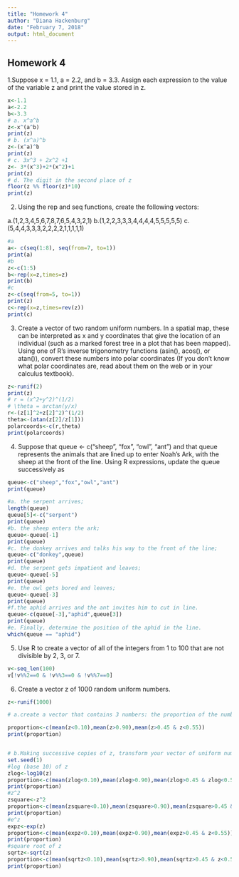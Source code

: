```yaml
---
title: "Homework 4"
author: "Diana Hackenburg"
date: "February 7, 2018"
output: html_document
---
```

## Homework 4
1.Suppose x = 1.1, a = 2.2, and b = 3.3. Assign each expression to the value of the variable z and print the value stored in z.


```r
x<-1.1
a<-2.2
b<-3.3
# a. x^a^b
z<-x^(a^b)
print(z)
# b. (x^a)^b
z<-(x^a)^b
print(z)
# c. 3x^3 + 2x^2 +1
z<- 3*(x^3)+2*(x^2)+1
print(z)
# d. The digit in the second place of z
floor(z %% floor(z)*10)
print(z)            
```

2. Using the rep and seq functions, create the following vectors:

a.(1,2,3,4,5,6,7,8,7,6,5,4,3,2,1)
b.(1,2,2,3,3,3,4,4,4,4,5,5,5,5,5)
c.(5,4,4,3,3,3,2,2,2,2,1,1,1,1,1)
```r
#a
a<- c(seq(1:8), seq(from=7, to=1))
print(a)
#b
z<-c(1:5)
b<-rep(x=z,times=z)
print(b)
#c
z<-c(seq(from=5, to=1))
print(z)
c<-rep(x=z,times=rev(z))
print(c)

```
3. Create a vector of two random uniform numbers. In a spatial map, these can be interpreted as x and y coordinates that give the location of an individual (such as a marked forest tree in a plot that has been mapped). Using one of R's inverse trigonometry functions (asin(), acos(), or atan()), convert these numbers into polar coordinates (If you don't know what polar coordinates are, read about them on the web or in your calculus textbook).
```r
z<-runif(2)
print(z)
# r = (x^2+y^2)^(1/2)
# \theta = arctan(y/x)
r<-(z[1]^2+z[2]^2)^(1/2)
theta<-(atan(z[2]/z[1]))
polarcoords<-c(r,theta)
print(polarcoords)
```
4. Suppose that queue <- c("sheep", "fox", "owl", "ant") and that queue represents the animals that are lined up to enter Noah's Ark, with the sheep at the front of the line. Using R expressions, update the queue successively as

```r
queue<-c("sheep","fox","owl","ant")
print(queue)

#a. the serpent arrives;
length(queue)
queue[5]<-c("serpent")
print(queue)
#b. the sheep enters the ark;
queue<-queue[-1]
print(queue)
#c. the donkey arrives and talks his way to the front of the line;
queue<-c("donkey",queue)
print(queue)
#d. the serpent gets impatient and leaves;
queue<-queue[-5]
print(queue)
#e. the owl gets bored and leaves;
queue<-queue[-3]
print(queue)
#f.the aphid arrives and the ant invites him to cut in line.
queue<-c(queue[-3],"aphid",queue[3])
print(queue)
#e. Finally, determine the position of the aphid in the line.
which(queue == "aphid")
```
5. Use R to create a vector of all of the integers from 1 to 100 that are not divisible by 2, 3, or 7.

```r
v<-seq_len(100)
v[!v%%2==0 & !v%%3==0 & !v%%7==0]

```
6. Create a vector z of 1000 random uniform numbers.
```r
z<-runif(1000)

# a.create a vector that contains 3 numbers: the proportion of the numbers in z that are less than 0.10, greater than 0.90, and between 0.45 and 0.55.

proportion<-c(mean(z<0.10),mean(z>0.90),mean(z>0.45 & z<0.55))
print(proportion)


# b.Making successive copies of z, transform your vector of uniform numbers in the following ways &  for each case calculate your vector of 3 numbers to get the new proportions.
set.seed(1)  
#log (base 10) of z
zlog<-log10(z)
proportion<-c(mean(zlog<0.10),mean(zlog>0.90),mean(zlog>0.45 & zlog<0.55))
print(proportion)
#z^2
zsquare<-z^2
proportion<-c(mean(zsquare<0.10),mean(zsquare>0.90),mean(zsquare>0.45 & z<0.55))
print(proportion)
#e^z
expz<-exp(z)
proportion<-c(mean(expz<0.10),mean(expz>0.90),mean(expz>0.45 & z<0.55))
print(proportion)
#square root of z
sqrtz<-sqrt(z)
proportion<-c(mean(sqrtz<0.10),mean(sqrtz>0.90),mean(sqrtz>0.45 & z<0.55))
print(proportion)

```